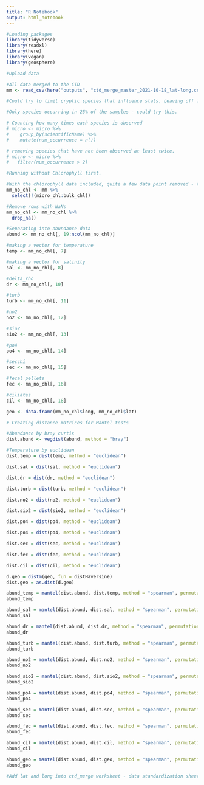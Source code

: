 ```yaml
---
title: "R Notebook"
output: html_notebook
---
```


 

```r
#Loading packages
library(tidyverse)
library(readxl)
library(here)
library(vegan)
library(geosphere)
```

```r
#Upload data

#All data merged to the CTD
mm <- read_csv(here("outputs", "ctd_merge_master_2021-10-18_lat-long.csv")) 

```
```r
#Could try to limit cryptic species that influence stats. Leaving off for now.

#Only species occurring in 25% of the samples - could try this.

# Counting how many times each species is observed
# micro <- micro %>%
#    group_by(scientificName) %>%
#    mutate(num_occurrence = n())

# removing species that have not been observed at least twice.
# micro <- micro %>%
#   filter(num_occurrence > 2)
```

```r
#Running without Chlorophyll first.

#With the chlorophyll data included, quite a few data point removed - trying without chlorophyll
mm_no_chl <- mm %>% 
  select(!(micro_chl:bulk_chl))

#Remove rows with NaNs
mm_no_chl <- mm_no_chl %>% 
  drop_na()

#Separating into abundance data
abund <- mm_no_chl[, 19:ncol(mm_no_chl)]

#making a vector for temperature
temp <- mm_no_chl[, 7]

#making a vector for salinity
sal <- mm_no_chl[, 8]

#delta_rho
dr <- mm_no_chl[, 10]

#turb
turb <- mm_no_chl[, 11]

#no2
no2 <- mm_no_chl[, 12]

#sio2
sio2 <- mm_no_chl[, 13]

#po4
po4 <- mm_no_chl[, 14]

#secchi
sec <- mm_no_chl[, 15]

#fecal pellets
fec <- mm_no_chl[, 16]

#ciliates
cil <- mm_no_chl[, 18]

geo <- data.frame(mm_no_chl$long, mm_no_chl$lat)
```

```r
# Creating distance matrices for Mantel tests

#Abundance by bray curtis
dist.abund <- vegdist(abund, method = "bray")

#Temperature by euclidean 
dist.temp = dist(temp, method = "euclidean")

dist.sal = dist(sal, method = "euclidean")

dist.dr = dist(dr, method = "euclidean")

dist.turb = dist(turb, method = "euclidean")

dist.no2 = dist(no2, method = "euclidean")

dist.sio2 = dist(sio2, method = "euclidean")

dist.po4 = dist(po4, method = "euclidean")

dist.po4 = dist(po4, method = "euclidean")

dist.sec = dist(sec, method = "euclidean")

dist.fec = dist(fec, method = "euclidean")

dist.cil = dist(cil, method = "euclidean")

d.geo = distm(geo, fun = distHaversine)
dist.geo = as.dist(d.geo)
```

```r
abund_temp = mantel(dist.abund, dist.temp, method = "spearman", permutations = 9999, na.rm = TRUE)
abund_temp

abund_sal = mantel(dist.abund, dist.sal, method = "spearman", permutations = 9999, na.rm = TRUE)
abund_sal

abund_dr = mantel(dist.abund, dist.dr, method = "spearman", permutations = 9999, na.rm = TRUE)
abund_dr

abund_turb = mantel(dist.abund, dist.turb, method = "spearman", permutations = 9999, na.rm = TRUE)
abund_turb

abund_no2 = mantel(dist.abund, dist.no2, method = "spearman", permutations = 9999, na.rm = TRUE)
abund_no2

abund_sio2 = mantel(dist.abund, dist.sio2, method = "spearman", permutations = 9999, na.rm = TRUE)
abund_sio2

abund_po4 = mantel(dist.abund, dist.po4, method = "spearman", permutations = 9999, na.rm = TRUE)
abund_po4

abund_sec = mantel(dist.abund, dist.sec, method = "spearman", permutations = 9999, na.rm = TRUE)
abund_sec

abund_fec = mantel(dist.abund, dist.fec, method = "spearman", permutations = 9999, na.rm = TRUE)
abund_fec

abund_cil = mantel(dist.abund, dist.cil, method = "spearman", permutations = 9999, na.rm = TRUE)
abund_cil

abund_geo = mantel(dist.abund, dist.geo, method = "spearman", permutations = 9999, na.rm = TRUE)
abund_geo
```
```r
#Add lat and long into ctd_merge worksheet - data standardization sheet.
```




